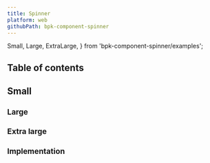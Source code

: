```yaml
---
title: Spinner
platform: web
githubPath: bpk-component-spinner
---
```



  Small,
  Large,
  ExtraLarge,
} from 'bpk-component-spinner/examples';

## Table of contents

## Small

<PresentationBlock>
  <Small />
</PresentationBlock>

## Large

<PresentationBlock>
  <Large />
</PresentationBlock>

## Extra large

<PresentationBlock>
  <ExtraLarge />
</PresentationBlock>


## Implementation

<Readme />

